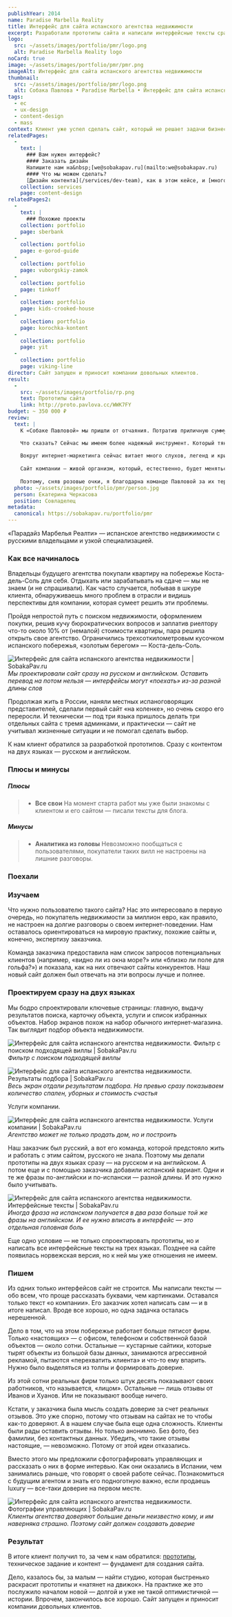 ```yaml
---
publishYear: 2014
name: Paradise Marbella Reality
title: Интерфейс для сайта испанского агентства недвижимости
excerpt: Разработали прототипы сайта и написали интерфейсные тексты сразу на двух языках.
logo:
  src: ~/assets/images/portfolio/pmr/logo.png
  alt: Paradise Marbella Reality logo
noCard: true
image: ~/assets/images/portfolio/pmr/pmr.png
imageAlt: Интерфейс для сайта испанского агентства недвижимости
thumbnail:
  src: ~/assets/images/portfolio/pmr/logo.png
  alt: Собака Павлова • Paradise Marbella • Интерфейс для сайта испанского агентства недвижимости
tags:
  - ec
  - ux-design
  - content-design
  - mass
context: Клиент уже успел сделать сайт, который не решает задачи бизнеса. Теперь нужно было разрабатывать новый. Это сложная задача — не просто сделать удобно, но и показать, почему из полутора тысяч агентств недвижимости нужно выбрать именно это.
relatedPages:
  -
    text: |
      ### Вам нужен интерфейс?
      #### Заказать дизайн
      Напишите нам на&nbsp;[we@sobakapav.ru](mailto:we@sobakapav.ru) 
      #### Что мы можем сделать?
      [Дизайн контента](/services/dev-team), как в этом кейсе, и [многое другое](/services). 
    collection: services
    page: content-design
relatedPages2:
  -
    text: |
      ### Похожие проекты
    collection: portfolio
    page: sberbank
  - 
    collection: portfolio
    page: e-gorod-guide
  - 
    collection: portfolio
    page: vuborgskiy-zamok
  - 
    collection: portfolio
    page: tinkoff
  - 
    collection: portfolio
    page: kids-crooked-house
  - 
    collection: portfolio
    page: korochka-kontent
  - 
    collection: portfolio
    page: yit
  - 
    collection: portfolio
    page: viking-line
director: Сайт запущен и приносит компании довольных клиентов.
result:
  -
    src: ~/assets/images/portfolio/rp.png
    text: Прототипы сайта
    link: http://proto.pavlova.cc/WWK7FY
budget: ~ 350 000 ₽
review: 
  text: |
    К «Собаке Павловой» мы пришли от отчаяния. Потратив приличную сумму на разработку первого варианта сайта, быстро поняли, что он не тянет.

    Что сказать? Сейчас мы имеем более надежный инструмент. Который тянет чуть лучше, но пока напоминает паровоз начала ХХ века, а на его месте уже хочется видеть современный скоростной поезд. Я же всегда помню о народной мудрости, что никогда не стоит бежать вперёд паровоза :)
    
    Вокруг интернет-маркетинга сейчас витает много слухов, легенд и кривотолков. Если продажи не идут, разработчиков сайта винят в отсутствии SEO, в недостаточном шаманстве — во всем. По происшествии времени я стала спокойнее к этому относиться, как и к наплыву предложений оптимизировать сайт и советам сторонних экспертов, ибо советчиков всегда больше, чем пахарей.
    
    Сайт компании — живой организм, который, естественно, будет меняться по мере изменения реалий. А сейчас агентств недвижимости на побережье в полтора раза больше, чем тогда, когда мы начинали ( по последним данным, 1750). Найти клиента и сделать его счастливым — благородная цель, за которой скрываются и простейшие нужды команды. У всех сотрудников семьи, которые нужно кормить, а проект должен быть рентабелен. Расти и просто спокойно работать в такой обстановке очень сложно, конкуренция и борьба за клиента в этой области бизнеса нешуточная. Без здорового азарта и амбиций здесь не победить (и да, бюджет на маркетинг — это полдела).
    
    Поэтому, сняв розовые очки, я благодарна команде Павловой за их терпение и то, что они не спасовали перед трудностями. Когда есть вызов, его либо принимаешь, либо нет. Они его приняли. Без розовых очков и белых тапочек.
  photo: ~/assets/images/portfolio/pmr/person.jpg
  person: Екатерина Черкасова
  position: Совладелец
metadata:
  canonical: https://sobakapav.ru/portfolio/pmr
---
```


«Парадайз Марбелья Реалти» — испанское агентство недвижимости с русскими владельцами и узкой специализацией.

### Как все начиналось

Владельцы будущего агентства покупали квартиру на побережье Коста-дель-Соль для себя. Отдыхать или зарабатывать на сдаче — мы не знаем (и не спрашивали). Как часто случается, побывав в шкуре клиента, обнаруживаешь много проблем в отрасли и видишь перспективы для компании, которая сумеет решить эти проблемы.

Пройдя непростой путь с поиском недвижимости, оформлением покупки, решив кучу бюрократических вопросов и заплатив риелтору что-то около 10% от (немалой) стоимости квартиры, пара решила открыть свое агентство. Ограничились трехсоткилометровым кусочком испанского побережья, «золотым берегом» — Коста-дель-Соль.

![Интерфейс для сайта испанского агентства недвижимости | SobakaPav.ru](~/assets/images/portfolio/pmr/1.png)
_Мы проектировали сайт сразу на русском и английском. Оставить перевод на потом нельзя — интерфейсы могут «поехать» из-за разной длины слов_

Продолжая жить в России, наняли местных испаноговорящих представителей, сделали первый сайт «на коленке», но очень скоро его переросли. И технически — под три языка пришлось делать три отдельных сайта с тремя админками, и практически — сайт не учитывал жизненные ситуации и не помогал сделать выбор.

К нам клиент обратился за разработкой прототипов. Сразу с контентом на двух языках — русском и английском.

### Плюсы и минусы

##### Плюсы
>+ **Все свои**
>На момент старта работ мы уже были знакомы с клиентом и его сайтом — писали тексты для блога.

##### Минусы
>- **Аналитика из головы**
>Невозможно пообщаться с пользователями, покупатели таких вилл не настроены на лишние разговоры.

### Поехали

### Изучаем

Что нужно пользователю такого сайта? Нас это интересовало в первую очередь, но покупатель недвижимости за миллион евро, как правило, не настроен на долгие разговоры о своем интернет-поведении. Нам оставалось ориентироваться на мировую практику, похожие сайты и, конечно, экспертизу заказчика.

Команда заказчика предоставила нам список запросов потенциальных клиентов (например, «видно ли из окна море?» или «близко ли поле для гольфа?») и показала, как на них отвечают сайты конкурентов. Наш новый сайт должен был отвечать на эти вопросы лучше и полнее.

### Проектируем сразу на двух языках

Мы бодро спроектировали ключевые страницы: главную, выдачу результатов поиска, карточку объекта, услуги и список избранных объектов. Набор экранов похож на набор обычного интернет-магазина.
Так выглядит подбор объекта недвижимости.

![Интерфейс для сайта испанского агентства недвижимости. Фильтр с поиском подходящей виллы | SobakaPav.ru](~/assets/images/portfolio/pmr/2.png)
_Фильтр с поиском подходящей виллы_

![Интерфейс для сайта испанского агентства недвижимости. Результаты подбора | SobakaPav.ru](~/assets/images/portfolio/pmr/3.png)
_Весь экран отдали результатам подбора. На превью сразу показываем количество спален, уборных и стоимость счастья_

Услуги компании.

![Интерфейс для сайта испанского агентства недвижимости. Услуги компании | SobakaPav.ru](~/assets/images/portfolio/pmr/4.png)
_Агентство может не только продать дом, но и построить_

Наш заказчик был русский, а вот его команда, которой предстояло жить и работать с этим сайтом, русского не знала. Поэтому мы делали прототипы на двух языках сразу — на русском и на английском. А потом еще и с помощью заказчика добавили испанский вариант. Одни и те же фразы по-английски и по-испански — разной длины. И это нужно было учитывать.

![Интерфейс для сайта испанского агентства недвижимости. Интерфейсные тексты | SobakaPav.ru](~/assets/images/portfolio/pmr/5.png)
_Иногда фраза на испанском получается в два раза больше той же фразы на английском. И ее нужно вписать в интерфейс — это отдельная головная боль_

Еще одно условие — не только спроектировать прототипы, но и написать все интерфейсные тексты на трех языках. Позднее на сайте появилась норвежская версия, но к ней мы уже отношения не имеем.

### Пишем

Из одних только интерфейсов сайт не строится. Мы написали тексты — обо всем, что проще рассказать буквами, чем картинками. Оставался только текст «о компании». Его заказчик хотел написать сам — и в итоге написал. Вроде все хорошо, но одна задачка осталась нерешенной.

Дело в том, что на этом побережье работает больше пятисот фирм. Только «настоящих» — с офисом, телефоном и собственной базой объектов — около сотни. Остальные — кустарные сайтики, которые тырят объекты из большой базы данных, занимаются агрессивной рекламой, пытаются «перехватить клиента» и что-то ему впарить. Нужно было выделяться из толпы и формировать доверие.

Из этой сотни реальных фирм только штук десять показывают своих работников, что называется, «лицом». Остальные — лишь отзывы от Иванов и Хуанов. Или не показывают вообще ничего.

Кстати, у заказчика была мысль создать доверие за счет реальных отзывов. Это уже спорно, потому что отзывам на сайтах не то чтобы как-то доверяют. А в нашем случае была еще одна сложность. Клиенты были рады оставить отзывы. Но только анонимно. Без фото, без фамилии, без контактных данных. Убедить, что такие отзывы настоящие, — невозможно. Потому от этой идеи отказались.

Вместо этого мы предложили сфотографировать управляющих и рассказать о них в форме интервью. Как они оказались в Испании, чем занимались раньше, что говорят о своей работе сейчас. Познакомиться с будущим агентом и знать его подноготную важно, если продаешь luxury — все-таки доверие на первом месте.

![Интерфейс для сайта испанского агентства недвижимости. Фотографии управляющих | SobakaPav.ru](~/assets/images/portfolio/pmr/6.png)
_Клиенты агентства доверяют большие деньги неизвестно кому, и им наверняка страшно. Поэтому сайт должен создавать доверие_

### Результат

В итоге клиент получил то, за чем к нам обратился: [прототипы](http://proto.pavlova.cc/WWK7FY), техническое задание и контент — фундамент для создания сайта.

Дело, казалось бы, за малым — найти студию, которая быстренько раскрасит прототипы и «натянет на движок». На практике же это послужило началом новой — долгой и уже не такой оптимистичной — истории. Впрочем, закончилось все хорошо. Сайт запущен и приносит компании довольных клиентов.

